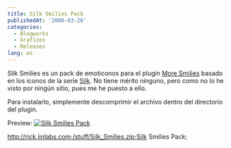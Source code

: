```yaml
---
title: Silk Smilies Pack
publishedAt: '2006-03-26'
categories:
  - Blogworks
  - Graficos
  - Releases
lang: es
---
```


Silk Smilies es un pack de emoticonos para el plugin [More Smilies](http://mattread.com/projects/wp-plugins/more-smilies-plugin/) basado en los iconos de la serie [Silk](http://www.famfamfam.com/lab/icons/silk/). No tiene mérito ninguno, pero como no lo he visto por ningún sitio, pues me he puesto a ello.

Para instalarlo, simplemente descomprimir el archivo dentro del directorio del plugin.

Preview: [![Silk Smilies Pack](/static/images/legacy/silk-smileys-pack.gif)](/static/images/legacy/silk-smileys-pack.gif 'Silk Smilies Pack')

http://rick.jinlabs.com;/stuff/Silk_Smilies.zip;Silk Smilies Pack;
